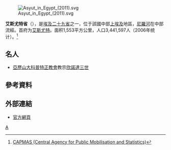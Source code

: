 [[File:Asyut_in_Egypt_(2011).svg|right]]

'''艾斯尤特省'''（{{lang-ar|محافظة أسيوط}}），是[[埃及|埃及]][[埃及行政区划|二十九省]]之一，位于該國中部[[上埃及|上埃及]]地區，[[尼羅河|尼羅河]]在中部流經。首府为[[艾斯尤特|艾斯尤特]]。面积1,553平方公里，人口3,441,597人（2006年统计）。<ref>[http://www.msrintranet.capmas.gov.eg/pls/indcs/cns_st_001?lang=0&lname= CAPMAS (Central Agency for Public Mobilisation and Statistics)]{{dead link|date=2018年1月 |bot=InternetArchiveBot |fix-attempted=yes }}{{en icon}}</ref>

==名人==
* [[亞歷山大科普特正教會|亞歷山大科普特正教會]]教宗[[欣諾達三世|欣諾達三世]]

==參考資料==
{{reflist}}

==外部連結==
* [https://web.archive.org/web/20080120154527/http://www.asuit.gov.eg/EnglishSite/indexen.htm 官方網頁] {{en icon}}

{{Egypt}}
{{Egypt-stub}}
[[Category:埃及行政区划|A]]